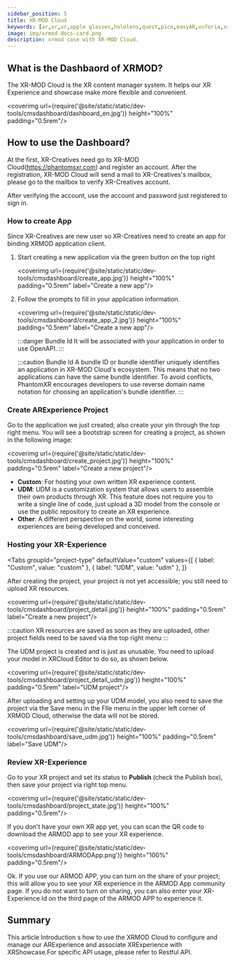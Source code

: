 ```yaml
---
sidebar_position: 5
title: XR-MOD Cloud
keywords: [ar,xr,vr,apple glasses,hololens,quest,pico,easyAR,vuforia,xrmod,mod,doc,XR,facebook,meta,unity]
image: img/xrmod-docs-card.png
description: xrmod case with XR-MOD Cloud.
---
```



## What is the Dashbaord of XRMOD?

The XR-MOD Cloud is the XR content manager system. It helps our XR Experience and showcase make more flexible and convenient.

<coverimg  url={require('@site/static/static/dev-tools/cmsdashboard/dashboard_en.jpg')} height="100%" padding="0.5rem"/>

## How to use the Dashboard?

At the first, XR-Creatives need go to XR-MOD Cloud(https://phantomsxr.com)  and register an account. After the registration, XR-MOD Cloud will send a mail to XR-Creatives's mailbox, please go to the mailbox to verify XR-Creatives account.

After verifying the account, use the account and password just registered to sign in.


### How to create App
Since XR-Creatives are new user so XR-Creatives need to create an app for binding XRMOD application client.

1. Start creating a new application via the green button on the top right

    <coverimg  url={require('@site/static/static/dev-tools/cmsdashboard/create_app.jpg')} height="100%" padding="0.5rem" label="Create a new app"/>

2. Follow the prompts to fill in your application information.

    <coverimg  url={require('@site/static/static/dev-tools/cmsdashboard/create_app_2.jpg')} height="100%" padding="0.5rem" label="Create a new app"/>

    :::danger Bundle Id
    It will be associated with your application in order to use OpenAPI.
    :::

    :::caution Bundle Id
     A bundle ID or bundle identifier uniquely identifies an application in XR-MOD Cloud's ecosystem. This means that no two applications can have the same bundle identifier. To avoid conflicts, PhantomXR encourages developers to use reverse domain name notation for choosing an application's bundle identifier. 
    :::
### Create ARExperience Project

Go to the application we just created; also create your yin through the top right menu. You will see a bootstrap screen for creating a project, as shown in the following image:

<coverimg  url={require('@site/static/static/dev-tools/cmsdashboard/create_project.jpg')} height="100%" padding="0.5rem" label="Create a new project"/>

- **Custom**: For hosting your own written XR experience content.
- **UDM**: UDM is a customization system that allows users to assemble their own products through XR. This feature does not require you to write a single line of code, just upload a 3D model from the console or use the public repository to create an XR experience.
- **Other**: A different perspective on the world, some interesting experiences are being developed and conceived.

### Hosting your XR-Experience



<Tabs
  groupId="project-type"
  defaultValue="custom"
  values={[
    { label: "Custom", value: "custom" },
    { label: "UDM", value: "udm" },
  ]}
>
<TabItem value="custom">


After creating the project, your project is not yet accessible; you still need to upload XR resources.

<coverimg  url={require('@site/static/static/dev-tools/cmsdashboard/project_detail.jpg')} height="100%" padding="0.5rem" label="Create a new project"/>

:::caution
XR resources are saved as soon as they are uploaded, other project fields need to be saved via the top right menu
:::

</TabItem>


<TabItem value="udm">

The UDM project is created and is just as unusable. You need to upload your model in XRCloud Editor to do so, as shown below.

<coverimg  url={require('@site/static/static/dev-tools/cmsdashboard/project_detail_udm.jpg')} height="100%" padding="0.5rem" label="UDM project"/>

After uploading and setting up your UDM model, you also need to save the project via the Save menu in the FIle menu in the upper left corner of XRMOD Cloud, otherwise the data will not be stored.

<coverimg  url={require('@site/static/static/dev-tools/cmsdashboard/save_udm.jpg')} height="100%" padding="0.5rem" label="Save UDM"/>

</TabItem>

</Tabs>

### Review XR-Experience

Go to your XR project and set its status to **Publish** (check the Publish box), then save your project via right top menu.

<coverimg  url={require('@site/static/static/dev-tools/cmsdashboard/project_state.jpg')} height="100%" padding="0.5rem"/>

If you don't have your own XR app yet, you can scan the QR code to download the ARMOD app to see your XR experience.

<coverimg  url={require('@site/static/static/dev-tools/cmsdashboard/ARMODApp.png')} height="100%" padding="0.5rem"/>

Ok. If you use our ARMOD APP, you can turn on the share of your project; this will allow you to see your XR experience in the ARMOD App community page. If you do not want to turn on sharing, you can also enter your XR-Experience Id on the third page of the ARMOD APP to experience it.

## Summary

This article Introduction s how to use the XRMOD Cloud to configure and manage our ARExperience and associate XRExperience with XRShowcase.For specific API usage, please refer to Restful API.